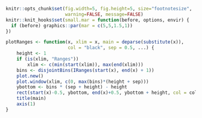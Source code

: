 ```r
knitr::opts_chunk$set(fig.width=5, fig.height=5, size="footnotesize",
                      warning=FALSE, message=FALSE)
knitr::knit_hooks$set(small.mar = function(before, options, envir) {
  if (before) graphics::par(mar = c(5,5,1.5,1))
})
```

```r
plotRanges <- function(x, xlim = x, main = deparse(substitute(x)),
                       col = "black", sep = 0.5, ...) {
    height <- 1
    if (is(xlim, "Ranges"))
        xlim <- c(min(start(xlim)), max(end(xlim)))
    bins <- disjointBins(IRanges(start(x), end(x) + 1))
    plot.new()
    plot.window(xlim, c(0, max(bins)*(height + sep)))
    ybottom <- bins * (sep + height) - height
    rect(start(x)-0.5, ybottom, end(x)+0.5, ybottom + height, col = col, ...)
    title(main)
    axis(1)
}
```
 
